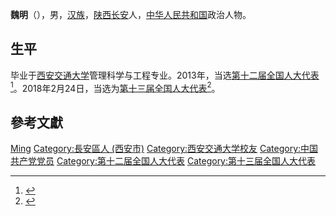 '''魏明'''（{{bd|1964年||}}），男，[[汉族|汉族]]，[[陕西|陕西]][[长安|长安]]人，[[中华人民共和国|中华人民共和国]]政治人物。
== 生平 ==
毕业于[[西安交通大学|西安交通大学]]管理科学与工程专业。2013年，当选[[第十二届全国人大代表|第十二届全国人大代表]]<ref>{{cite news|title=全国人大代表信息-魏明|url= http://210.82.31.1:8084/delegate/viewDelegate.action?dbid=121526|accessdate=2013-04-05|newspaper=全国人大网}}{{Dead link|date=2020年1月 |bot=InternetArchiveBot |fix-attempted=yes }}</ref>。2018年2月24日，当选为[[第十三届全国人大代表|第十三届全国人大代表]]<ref>{{Cite web|title=（受权发布）中华人民共和国第十三届全国人民代表大会代表名单-中新网|url=http://www.chinanews.com/gn/2018/02-25/8453959.shtml|accessdate=2021-02-13|work=中新网}}</ref>。

== 參考文獻 ==
{{reflist}}

{{Authority control}}

{{DEFAULTSORT:Wei魏}}
[[Category:魏姓|Ming]]
[[Category:長安區人_(西安市)|Category:長安區人 (西安市)]]
[[Category:西安交通大学校友|Category:西安交通大学校友]]
[[Category:中国共产党党员|Category:中国共产党党员]]
[[Category:第十二届全国人大代表|Category:第十二届全国人大代表]]
[[Category:第十三届全国人大代表|Category:第十三届全国人大代表]]


{{中国政治人物小作品}}